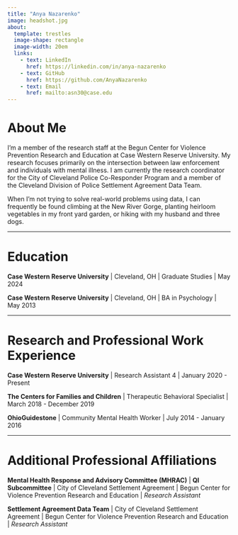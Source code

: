 ```yaml
---
title: "Anya Nazarenko"
image: headshot.jpg
about:
  template: trestles
  image-shape: rectangle
  image-width: 20em
  links:
    - text: LinkedIn
      href: https://linkedin.com/in/anya-nazarenko
    - text: GitHub
      href: https://github.com/AnyaNazarenko
    - text: Email
      href: mailto:asn30@case.edu
---
```


# About Me

I'm a member of the research staff at the Begun Center for Violence Prevention Research and Education at Case Western Reserve University. My research focuses primarily on the intersection between law enforcement and individuals with mental illness. I am currently the research coordinator for the City of Cleveland Police Co-Responder Program and a member of the Cleveland Division of Police Settlement Agreement Data Team.

When I'm not trying to solve real-world problems using data, I can frequently be found climbing at the New River Gorge, planting heirloom vegetables in my front yard garden, or hiking with my husband and three dogs.

------------------------------------------------------------------------

# Education

**Case Western Reserve University** \| Cleveland, OH \| Graduate Studies \| May 2024

**Case Western Reserve University** \| Cleveland, OH \| BA in Psychology \| May 2013

------------------------------------------------------------------------

# Research and Professional Work Experience

**Case Western Reserve University** \| Research Assistant 4 \| January 2020 - Present

**The Centers for Families and Children** \| Therapeutic Behavioral Specialist \| March 2018 - December 2019

**OhioGuidestone** \| Community Mental Health Worker \| July 2014 - January 2016

------------------------------------------------------------------------

# Additional Professional Affiliations

**Mental Health Response and Advisory Committee (MHRAC)** \| **QI Subcommittee** \| City of Cleveland Settlement Agreement \| Begun Center for Violence Prevention Research and Education \| *Research Assistant*

**Settlement Agreement Data Team** \| City of Cleveland Settlement Agreement \| Begun Center for Violence Prevention Research and Education \| *Research Assistant*
